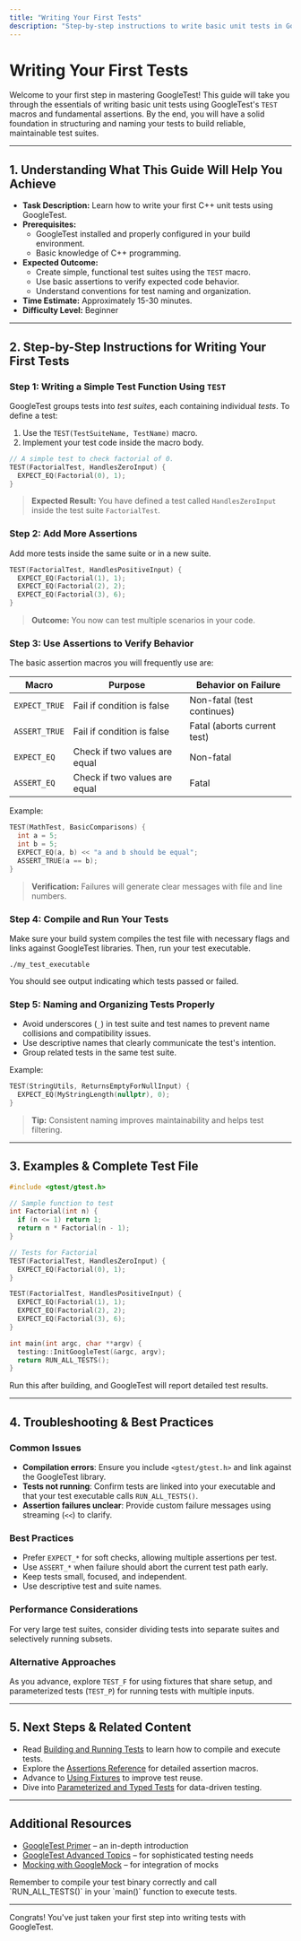 ```yaml
---
title: "Writing Your First Tests"
description: "Step-by-step instructions to write basic unit tests in GoogleTest, covering the use of TEST macros, basic assertions, and best practices for naming and organizing test cases. Suitable for newcomers building their foundational testing knowledge."
---
```


# Writing Your First Tests

Welcome to your first step in mastering GoogleTest! This guide will take you through the essentials of writing basic unit tests using GoogleTest's `TEST` macros and fundamental assertions. By the end, you will have a solid foundation in structuring and naming your tests to build reliable, maintainable test suites.

---

## 1. Understanding What This Guide Will Help You Achieve

- **Task Description:** Learn how to write your first C++ unit tests using GoogleTest.
- **Prerequisites:** 
  - GoogleTest installed and properly configured in your build environment.
  - Basic knowledge of C++ programming.
- **Expected Outcome:**
  - Create simple, functional test suites using the `TEST` macro.
  - Use basic assertions to verify expected code behavior.
  - Understand conventions for test naming and organization.
- **Time Estimate:** Approximately 15-30 minutes.
- **Difficulty Level:** Beginner

---

## 2. Step-by-Step Instructions for Writing Your First Tests

### Step 1: Writing a Simple Test Function Using `TEST`

GoogleTest groups tests into *test suites*, each containing individual *tests*. To define a test:

1. Use the `TEST(TestSuiteName, TestName)` macro.
2. Implement your test code inside the macro body.

```cpp
// A simple test to check factorial of 0.
TEST(FactorialTest, HandlesZeroInput) {
  EXPECT_EQ(Factorial(0), 1);
}
```

> **Expected Result:** You have defined a test called `HandlesZeroInput` inside the test suite `FactorialTest`.

### Step 2: Add More Assertions

Add more tests inside the same suite or in a new suite.

```cpp
TEST(FactorialTest, HandlesPositiveInput) {
  EXPECT_EQ(Factorial(1), 1);
  EXPECT_EQ(Factorial(2), 2);
  EXPECT_EQ(Factorial(3), 6);
}
```

> **Outcome:** You now can test multiple scenarios in your code.

### Step 3: Use Assertions to Verify Behavior

The basic assertion macros you will frequently use are:

| Macro          | Purpose                            | Behavior on Failure                     |
|----------------|----------------------------------|----------------------------------------|
| `EXPECT_TRUE`  | Fail if condition is false        | Non-fatal (test continues)              |
| `ASSERT_TRUE`  | Fail if condition is false        | Fatal (aborts current test)             |
| `EXPECT_EQ`    | Check if two values are equal     | Non-fatal                              |
| `ASSERT_EQ`    | Check if two values are equal     | Fatal                                 |

Example:

```cpp
TEST(MathTest, BasicComparisons) {
  int a = 5;
  int b = 5;
  EXPECT_EQ(a, b) << "a and b should be equal";
  ASSERT_TRUE(a == b);
}
```

> **Verification:** Failures will generate clear messages with file and line numbers.

### Step 4: Compile and Run Your Tests

Make sure your build system compiles the test file with necessary flags and links against GoogleTest libraries. Then, run your test executable.

```shell
./my_test_executable
```

You should see output indicating which tests passed or failed.

### Step 5: Naming and Organizing Tests Properly

- Avoid underscores (`_`) in test suite and test names to prevent name collisions and compatibility issues.
- Use descriptive names that clearly communicate the test's intention.
- Group related tests in the same test suite.

Example:

```cpp
TEST(StringUtils, ReturnsEmptyForNullInput) {
  EXPECT_EQ(MyStringLength(nullptr), 0);
}
```

> **Tip:** Consistent naming improves maintainability and helps test filtering.

---

## 3. Examples & Complete Test File

```cpp
#include <gtest/gtest.h>

// Sample function to test
int Factorial(int n) {
  if (n <= 1) return 1;
  return n * Factorial(n - 1);
}

// Tests for Factorial
TEST(FactorialTest, HandlesZeroInput) {
  EXPECT_EQ(Factorial(0), 1);
}

TEST(FactorialTest, HandlesPositiveInput) {
  EXPECT_EQ(Factorial(1), 1);
  EXPECT_EQ(Factorial(2), 2);
  EXPECT_EQ(Factorial(3), 6);
}

int main(int argc, char **argv) {
  testing::InitGoogleTest(&argc, argv);
  return RUN_ALL_TESTS();
}
```

Run this after building, and GoogleTest will report detailed test results.

---

## 4. Troubleshooting & Best Practices

### Common Issues

- **Compilation errors**: Ensure you include `<gtest/gtest.h>` and link against the GoogleTest library.
- **Tests not running**: Confirm tests are linked into your executable and that your test executable calls `RUN_ALL_TESTS()`.
- **Assertion failures unclear**: Provide custom failure messages using streaming (`<<`) to clarify.

### Best Practices

- Prefer `EXPECT_*` for soft checks, allowing multiple assertions per test.
- Use `ASSERT_*` when failure should abort the current test path early.
- Keep tests small, focused, and independent.
- Use descriptive test and suite names.

### Performance Considerations

For very large test suites, consider dividing tests into separate suites and selectively running subsets.

### Alternative Approaches

As you advance, explore `TEST_F` for using fixtures that share setup, and parameterized tests (`TEST_P`) for running tests with multiple inputs.

---

## 5. Next Steps & Related Content

- Read [Building and Running Tests](../getting-started/first-steps-validation/build-run-tests.md) to learn how to compile and execute tests.
- Explore the [Assertions Reference](../docs/reference/assertions.md) for detailed assertion macros.
- Advance to [Using Fixtures](primer.md#same-data-multiple-tests) to improve test reuse.
- Dive into [Parameterized and Typed Tests](../guides/real-world-usage-and-best-practices/parameterized-and-typed-tests.md) for data-driven testing.


---

## Additional Resources

- [GoogleTest Primer](primer.md) – an in-depth introduction
- [GoogleTest Advanced Topics](advanced.md) – for sophisticated testing needs
- [Mocking with GoogleMock](googlemock/README.md) – for integration of mocks


<Check>
Remember to compile your test binary correctly and call `RUN_ALL_TESTS()` in your `main()` function to execute tests.
</Check>

---

Congrats! You've just taken your first step into writing tests with GoogleTest.

